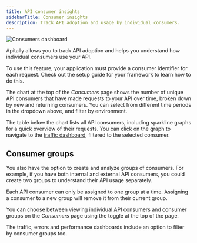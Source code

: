 ```yaml
---
title: API consumer insights
sidebarTitle: Consumer insights
description: Track API adoption and usage by individual consumers.
---
```


<img src="https://assets.apitally.io/docs/2025-08-26/consumers.webp" alt="Consumers dashboard" className="rounded-xl" />

Apitally allows you to track API adoption and helps you understand how individual consumers use your API.

<Tip>
  To use this feature, your application must provide a consumer identifier for each request. Check out the setup guide for your framework to learn how to do this.
</Tip>

The chart at the top of the *Consumers* page shows the number of unique API consumers that have made requests to your API over time, broken down by new and returning consumers.
You can select from different time periods in the dropdown above, and filter by environment.

The table below the chart lists all API consumers, including sparkline graphs for a quick overview of their requests.
You can click on the graph to navigate to the [traffic dashboard](/features/traffic-dashboard), filtered to the selected consumer.

## Consumer groups

You also have the option to create and analyze groups of consumers.
For example, if you have both internal and external API consumers, you could create two groups to understand their API usage separately.

<Note>
  Each API consumer can only be assigned to one group at a time. Assigning a consumer to a new group will remove it from their current group.
</Note>

You can choose between viewing individual API consumers and consumer groups on the *Consumers* page using the toggle at the top of the page.

The traffic, errors and performance dashboards include an option to filter by consumer groups too.
